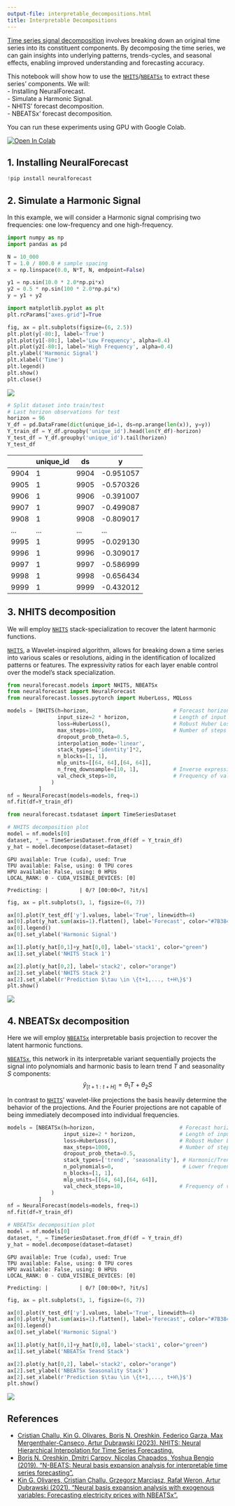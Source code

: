 ```yaml
---
output-file: interpretable_decompositions.html
title: Interpretable Decompositions
---
```



[Time series signal
decomposition](https://en.wikipedia.org/wiki/Decomposition_of_time_series)
involves breaking down an original time series into its constituent
components. By decomposing the time series, we can gain insights into
underlying patterns, trends-cycles, and seasonal effects, enabling
improved understanding and forecasting accuracy.

This notebook will show how to use the
[`NHITS`](https://nixtlaverse.nixtla.io/neuralforecast/models.nhits.html#nhits)/[`NBEATSx`](https://nixtlaverse.nixtla.io/neuralforecast/models.nbeatsx.html#nbeatsx)
to extract these series’ components. We will:<br/> - Installing
NeuralForecast.<br/> - Simulate a Harmonic Signal.<br/> - NHITS’ forecast
decomposition.<br/> - NBEATSx’ forecast decomposition.<br/>

You can run these experiments using GPU with Google Colab.

<a href="https://colab.research.google.com/github/Nixtla/neuralforecast/blob/main/nbs/examples/Signal_Decomposition.ipynb" target="_parent"><img src="https://colab.research.google.com/assets/colab-badge.svg" alt="Open In Colab"/></a>

## 1. Installing NeuralForecast


```python
!pip install neuralforecast
```

## 2. Simulate a Harmonic Signal

In this example, we will consider a Harmonic signal comprising two
frequencies: one low-frequency and one high-frequency.


```python
import numpy as np
import pandas as pd
```


```python
N = 10_000
T = 1.0 / 800.0 # sample spacing
x = np.linspace(0.0, N*T, N, endpoint=False)

y1 = np.sin(10.0 * 2.0*np.pi*x) 
y2 = 0.5 * np.sin(100 * 2.0*np.pi*x)
y = y1 + y2
```


```python
import matplotlib.pyplot as plt
plt.rcParams["axes.grid"]=True
```


```python
fig, ax = plt.subplots(figsize=(6, 2.5))
plt.plot(y[-80:], label='True')
plt.plot(y1[-80:], label='Low Frequency', alpha=0.4)
plt.plot(y2[-80:], label='High Frequency', alpha=0.4)
plt.ylabel('Harmonic Signal')
plt.xlabel('Time')
plt.legend()
plt.show()
plt.close()
```

![](/neuralforecast/docs/tutorials/14_interpretable_decompositions_files/figure-markdown_strict/cell-6-output-1.png)


```python
# Split dataset into train/test
# Last horizon observations for test
horizon = 96
Y_df = pd.DataFrame(dict(unique_id=1, ds=np.arange(len(x)), y=y))
Y_train_df = Y_df.groupby('unique_id').head(len(Y_df)-horizon)
Y_test_df = Y_df.groupby('unique_id').tail(horizon)
Y_test_df
```

|      | unique_id | ds   | y         |
|------|-----------|------|-----------|
| 9904 | 1         | 9904 | -0.951057 |
| 9905 | 1         | 9905 | -0.570326 |
| 9906 | 1         | 9906 | -0.391007 |
| 9907 | 1         | 9907 | -0.499087 |
| 9908 | 1         | 9908 | -0.809017 |
| ...  | ...       | ...  | ...       |
| 9995 | 1         | 9995 | -0.029130 |
| 9996 | 1         | 9996 | -0.309017 |
| 9997 | 1         | 9997 | -0.586999 |
| 9998 | 1         | 9998 | -0.656434 |
| 9999 | 1         | 9999 | -0.432012 |

## 3. NHITS decomposition

We will employ
[`NHITS`](https://nixtlaverse.nixtla.io/neuralforecast/models.nhits.html#nhits)
stack-specialization to recover the latent harmonic functions.

[`NHITS`](https://nixtlaverse.nixtla.io/neuralforecast/models.nhits.html#nhits),
a Wavelet-inspired algorithm, allows for breaking down a time series
into various scales or resolutions, aiding in the identification of
localized patterns or features. The expressivity ratios for each layer
enable control over the model’s stack specialization.


```python
from neuralforecast.models import NHITS, NBEATSx
from neuralforecast import NeuralForecast
from neuralforecast.losses.pytorch import HuberLoss, MQLoss
```


```python
models = [NHITS(h=horizon,                           # Forecast horizon
                input_size=2 * horizon,              # Length of input sequence
                loss=HuberLoss(),                    # Robust Huber Loss
                max_steps=1000,                      # Number of steps to train
                dropout_prob_theta=0.5,
                interpolation_mode='linear',
                stack_types=['identity']*2,
                n_blocks=[1, 1],
                mlp_units=[[64, 64],[64, 64]],
                n_freq_downsample=[10, 1],           # Inverse expressivity ratios for NHITS' stacks specialization
                val_check_steps=10,                  # Frequency of validation signal (affects early stopping)
              )
          ]
nf = NeuralForecast(models=models, freq=1)
nf.fit(df=Y_train_df)
```


```python
from neuralforecast.tsdataset import TimeSeriesDataset

# NHITS decomposition plot
model = nf.models[0]
dataset, *_ = TimeSeriesDataset.from_df(df = Y_train_df)
y_hat = model.decompose(dataset=dataset)
```

``` text
GPU available: True (cuda), used: True
TPU available: False, using: 0 TPU cores
HPU available: False, using: 0 HPUs
LOCAL_RANK: 0 - CUDA_VISIBLE_DEVICES: [0]
```

``` text
Predicting: |          | 0/? [00:00<?, ?it/s]
```


```python
fig, ax = plt.subplots(3, 1, figsize=(6, 7))

ax[0].plot(Y_test_df['y'].values, label='True', linewidth=4)
ax[0].plot(y_hat.sum(axis=1).flatten(), label='Forecast', color="#7B3841")
ax[0].legend()
ax[0].set_ylabel('Harmonic Signal')

ax[1].plot(y_hat[0,1]+y_hat[0,0], label='stack1', color="green")
ax[1].set_ylabel('NHITS Stack 1')

ax[2].plot(y_hat[0,2], label='stack2', color="orange")
ax[2].set_ylabel('NHITS Stack 2')
ax[2].set_xlabel(r'Prediction $\tau \in \{t+1,..., t+H\}$')
plt.show()
```

![](/neuralforecast/docs/tutorials/14_interpretable_decompositions_files/figure-markdown_strict/cell-11-output-1.png)

## 4. NBEATSx decomposition

Here we will employ
[`NBEATSx`](https://nixtlaverse.nixtla.io/neuralforecast/models.nbeatsx.html#nbeatsx)
interpretable basis projection to recover the latent harmonic functions.

[`NBEATSx`](https://nixtlaverse.nixtla.io/neuralforecast/models.nbeatsx.html#nbeatsx),
this network in its interpretable variant sequentially projects the
signal into polynomials and harmonic basis to learn trend $T$ and
seasonality $S$ components:
$$\hat{y}_{[t+1:t+H]} = \theta_{1} T + \theta_{2} S$$

In contrast to
[`NHITS`](https://nixtlaverse.nixtla.io/neuralforecast/models.nhits.html#nhits)’
wavelet-like projections the basis heavily determine the behavior of the
projections. And the Fourier projections are not capable of being
immediately decomposed into individual frequencies.


```python
models = [NBEATSx(h=horizon,                           # Forecast horizon
                  input_size=2 * horizon,              # Length of input sequence
                  loss=HuberLoss(),                    # Robust Huber Loss
                  max_steps=1000,                      # Number of steps to train
                  dropout_prob_theta=0.5,
                  stack_types=['trend', 'seasonality'], # Harmonic/Trend projection basis
                  n_polynomials=0,                      # Lower frequencies can be captured by polynomials
                  n_blocks=[1, 1],
                  mlp_units=[[64, 64],[64, 64]],
                  val_check_steps=10,                  # Frequency of validation signal (affects early stopping)
              )
          ]
nf = NeuralForecast(models=models, freq=1)
nf.fit(df=Y_train_df)
```


```python
# NBEATSx decomposition plot
model = nf.models[0]
dataset, *_ = TimeSeriesDataset.from_df(df = Y_train_df)
y_hat = model.decompose(dataset=dataset)
```

``` text
GPU available: True (cuda), used: True
TPU available: False, using: 0 TPU cores
HPU available: False, using: 0 HPUs
LOCAL_RANK: 0 - CUDA_VISIBLE_DEVICES: [0]
```

``` text
Predicting: |          | 0/? [00:00<?, ?it/s]
```


```python
fig, ax = plt.subplots(3, 1, figsize=(6, 7))

ax[0].plot(Y_test_df['y'].values, label='True', linewidth=4)
ax[0].plot(y_hat.sum(axis=1).flatten(), label='Forecast', color="#7B3841")
ax[0].legend()
ax[0].set_ylabel('Harmonic Signal')

ax[1].plot(y_hat[0,1]+y_hat[0,0], label='stack1', color="green")
ax[1].set_ylabel('NBEATSx Trend Stack')

ax[2].plot(y_hat[0,2], label='stack2', color="orange")
ax[2].set_ylabel('NBEATSx Seasonality Stack')
ax[2].set_xlabel(r'Prediction $\tau \in \{t+1,..., t+H\}$')
plt.show()
```

![](/neuralforecast/docs/tutorials/14_interpretable_decompositions_files/figure-markdown_strict/cell-14-output-1.png)

## References

-   [Cristian Challu, Kin G. Olivares, Boris N. Oreshkin, Federico
    Garza, Max Mergenthaler-Canseco, Artur Dubrawski (2023). NHITS:
    Neural Hierarchical Interpolation for Time Series
    Forecasting.](https://arxiv.org/abs/2201.12886)<br/>
-   [Boris N. Oreshkin, Dmitri Carpov, Nicolas Chapados, Yoshua Bengio
    (2019). “N-BEATS: Neural basis expansion analysis for interpretable
    time series forecasting”.](https://arxiv.org/abs/1905.10437)<br/>
-   [Kin G. Olivares, Cristian Challu, Grzegorz Marcjasz, Rafał Weron,
    Artur Dubrawski (2021). “Neural basis expansion analysis with
    exogenous variables: Forecasting electricity prices with
    NBEATSx”.](https://arxiv.org/abs/2104.05522)

